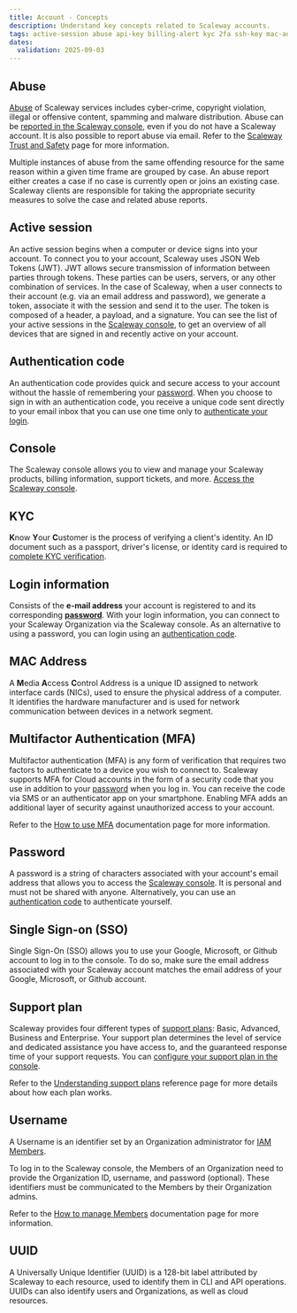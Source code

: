 ```yaml
---
title: Account - Concepts
description: Understand key concepts related to Scaleway accounts.
tags: active-session abuse api-key billing-alert kyc 2fa ssh-key mac-address
dates:
  validation: 2025-09-03
---
```


## Abuse

[Abuse](https://www.scaleway.com/en/abuse-notice/) of Scaleway services includes cyber-crime, copyright violation, illegal or offensive content, spamming and malware distribution. Abuse can be [reported in the Scaleway console](https://account.scaleway.com/?service=elementssupport/abuses/create), even if you do not have a Scaleway account. It is also possible to report abuse via email. Refer to the [Scaleway Trust and Safety](https://www.scaleway.com/en/contact-trust-and-safety/) page for more information.

Multiple instances of abuse from the same offending resource for the same reason within a given time frame are grouped by case. An abuse report either creates a case if no case is currently open or joins an existing case. Scaleway clients are responsible for taking the appropriate security measures to solve the case and related abuse reports.

## Active session

An active session begins when a computer or device signs into your account. To connect you to your account, Scaleway uses JSON Web Tokens (JWT). JWT allows secure transmission of information between parties through tokens. These parties can be users, servers, or any other combination of services. In the case of Scaleway, when a user connects to their account (e.g. via an email address and password), we generate a token, associate it with the session and send it to the user. The token is composed of a header, a payload, and a signature. You can see the list of your active sessions in the [Scaleway console](https://account.scaleway.com/?service=elementssettings/account/security), to get an overview of all devices that are signed in and recently active on your account.

## Authentication code

An authentication code provides quick and secure access to your account without the hassle of remembering your [password](#login-information). When you choose to sign in with an authentication code, you receive a unique code sent directly to your email inbox that you can use one time only to [authenticate your login](/account/how-to/log-in-to-the-console/#how-to-log-in-with-an-authentication-code).

## Console

The Scaleway console allows you to view and manage your Scaleway products, billing information, support tickets, and more. [Access the Scaleway console](https://account.scaleway.com/?service=elementsorganization).

## KYC

**K**now **Y**our **C**ustomer is the process of verifying a client's identity. An ID document such as a passport, driver's license, or identity card is required to [complete KYC verification](/account/how-to/verify-identity/).

## Login information

Consists of the **e-mail address** your account is registered to and its corresponding [**password**](#password). With your login information, you can connect to your Scaleway Organization via the Scaleway console. As an alternative to using a password, you can login using an [authentication code](#authentication-code).

## MAC Address

A **M**edia **A**ccess **C**ontrol Address is a unique ID assigned to network interface cards (NICs), used to ensure the physical address of a computer. It identifies the hardware manufacturer and is used for network communication between devices in a network segment.

## Multifactor Authentication (MFA)

Multifactor authentication (MFA) is any form of verification that requires two factors to authenticate to a device you wish to connect to. Scaleway supports MFA for Cloud accounts in the form of a security code that you use in addition to your [password](#password) when you log in. You can receive the code via SMS or an authenticator app on your smartphone. Enabling MFA adds an additional layer of security against unauthorized access to your account.

Refer to the [How to use MFA](/account/how-to/use-2fa) documentation page for more information.

## Password

A password is a string of characters associated with your account's email address that allows you to access the [Scaleway console](https://account.scaleway.com/?service=elements). It is personal and must not be shared with anyone. Alternatively, you can use an [authentication code](#authentication-code) to authenticate yourself.

## Single Sign-on (SSO)

Single Sign-On (SSO) allows you to use your Google, Microsoft, or Github account to log in to the console. To do so, make sure the email address associated with your Scaleway account matches the email address of your Google, Microsoft, or Github account.

## Support plan

Scaleway provides four different types of [support plans](https://account.scaleway.com/?service=elementssupport/plans): Basic, Advanced, Business and Enterprise. Your support plan determines the level of service and dedicated assistance you have access to, and the guaranteed response time of your support requests. You can [configure your support plan in the console](/account/how-to/configure-support-plans/).

Refer to the [Understanding support plans](/account/reference-content/understanding-support-plans) reference page for more details about how each plan works.

## Username

A Username is an identifier set by an Organization administrator for [IAM Members](/iam/concepts/#member).

To log in to the Scaleway console, the Members of an Organization need to provide the Organization ID, username, and password (optional). These identifiers must be communicated to the Members by their Organization admins.

Refer to the [How to manage Members](/iam/how-to/manage-members) documentation page for more information.

## UUID

A Universally Unique Identifier (UUID) is a 128-bit label attributed by Scaleway to each resource, used to identify them in CLI and API operations. UUIDs can also identify users and Organizations, as well as cloud resources.